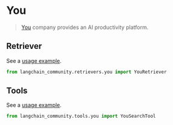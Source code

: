 # You

>[You](https://you.com/about) company provides an AI productivity platform.

## Retriever

See a [usage example](/docs/integrations/retrievers/you-retriever).

```python
from langchain_community.retrievers.you import YouRetriever
```

## Tools

See a [usage example](/docs/integrations/tools/you).

```python
from langchain_community.tools.you import YouSearchTool
```
